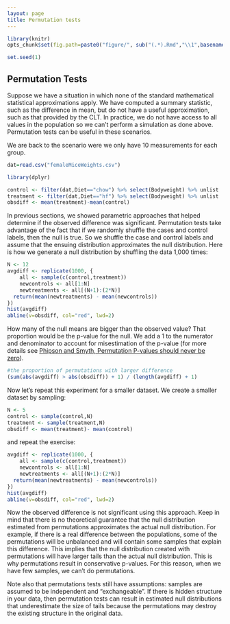 ```yaml
---
layout: page
title: Permutation tests
---
```


```r
library(knitr)
opts_chunk$set(fig.path=paste0("figure/", sub("(.*).Rmd","\\1",basename(knitr:::knit_concord$get('infile'))), "-"))
```

```r
set.seed(1)
```

## Permutation Tests
Suppose we have a situation in which none of the standard mathematical statistical approximations apply. We have computed a summary statistic, such as the difference in mean, but do not have a useful approximation, such as that provided by the CLT. In practice, we do not have access to all values in the population so we can't perform a simulation as done above. Permutation tests can be useful in these scenarios. 

We are back to the scenario were we only have 10 measurements for each group.

```r
dat=read.csv("femaleMiceWeights.csv")

library(dplyr)

control <- filter(dat,Diet=="chow") %>% select(Bodyweight) %>% unlist
treatment <- filter(dat,Diet=="hf") %>% select(Bodyweight) %>% unlist
obsdiff <- mean(treatment)-mean(control)
```

In previous sections, we showed parametric approaches that helped determine if the observed difference was significant. Permutation tests take advantage of the fact that if we randomly shuffle the cases and control labels, then the null is true. So we shuffle the case and control labels and assume that the ensuing distribution approximates the null distribution. Here is how we generate a null distribution by shuffling the data 1,000 times:

```r
N <- 12
avgdiff <- replicate(1000, {
    all <- sample(c(control,treatment))
    newcontrols <- all[1:N]
    newtreatments <- all[(N+1):(2*N)]
  return(mean(newtreatments) - mean(newcontrols))
})
hist(avgdiff)
abline(v=obsdiff, col="red", lwd=2)
```

How many of the null means are bigger than the observed value? That
proportion would be the p-value for the null. We add a 1 to the
numerator and denominator to account for misestimation of the p-value
(for more details see
[Phipson and Smyth, Permutation P-values should never be zero](http://www.ncbi.nlm.nih.gov/pubmed/21044043)).

```r
#the proportion of permutations with larger difference
(sum(abs(avgdiff) > abs(obsdiff)) + 1) / (length(avgdiff) + 1)
```

Now let's repeat this experiment for a smaller dataset. We create a smaller dataset by sampling:

```r
N <- 5
control <- sample(control,N)
treatment <- sample(treatment,N)
obsdiff <- mean(treatment)- mean(control)
```
and repeat the exercise:


```r
avgdiff <- replicate(1000, {
    all <- sample(c(control,treatment))
    newcontrols <- all[1:N]
    newtreatments <- all[(N+1):(2*N)]
  return(mean(newtreatments) - mean(newcontrols))
})
hist(avgdiff)
abline(v=obsdiff, col="red", lwd=2)
```

Now the observed difference is not significant using this approach. Keep in mind that there is no theoretical guarantee that the null distribution estimated from permutations approximates the actual null distribution. For example, if there is a real difference between the populations, some of the permutations will be unbalanced and will contain some samples that explain this difference. This implies that the null distribution created with permutations will have larger tails than the actual null distribution. This is why permutations result in conservative p-values. For this reason, when we have few samples, we can't do permutations. 

Note also that permutations tests still have assumptions: samples are
assumed to be independent and "exchangeable". If there is hidden
structure in your data, then permutation tests can result in estimated
null distributions that underestimate the size of tails because the
permutations may destroy the existing structure in the original data. 
 
